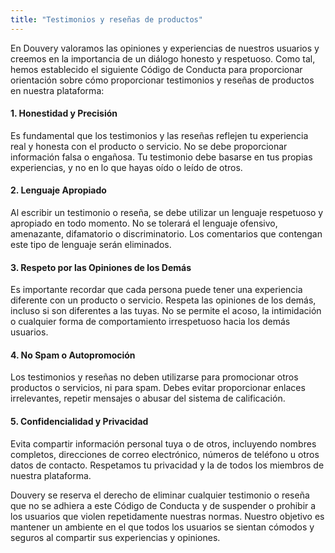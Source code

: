 ```yaml
---
title: "Testimonios y reseñas de productos"
---
```


 
En Douvery valoramos las opiniones y experiencias de nuestros usuarios y creemos en la importancia de un diálogo honesto y respetuoso. Como tal, hemos establecido el siguiente Código de Conducta para proporcionar orientación sobre cómo proporcionar testimonios y reseñas de productos en nuestra plataforma:

#### 1. Honestidad y Precisión

Es fundamental que los testimonios y las reseñas reflejen tu experiencia real y honesta con el producto o servicio. No se debe proporcionar información falsa o engañosa. Tu testimonio debe basarse en tus propias experiencias, y no en lo que hayas oído o leído de otros.

#### 2. Lenguaje Apropiado

Al escribir un testimonio o reseña, se debe utilizar un lenguaje respetuoso y apropiado en todo momento. No se tolerará el lenguaje ofensivo, amenazante, difamatorio o discriminatorio. Los comentarios que contengan este tipo de lenguaje serán eliminados.

#### 3. Respeto por las Opiniones de los Demás

Es importante recordar que cada persona puede tener una experiencia diferente con un producto o servicio. Respeta las opiniones de los demás, incluso si son diferentes a las tuyas. No se permite el acoso, la intimidación o cualquier forma de comportamiento irrespetuoso hacia los demás usuarios.

#### 4. No Spam o Autopromoción

Los testimonios y reseñas no deben utilizarse para promocionar otros productos o servicios, ni para spam. Debes evitar proporcionar enlaces irrelevantes, repetir mensajes o abusar del sistema de calificación.

#### 5. Confidencialidad y Privacidad

Evita compartir información personal tuya o de otros, incluyendo nombres completos, direcciones de correo electrónico, números de teléfono u otros datos de contacto. Respetamos tu privacidad y la de todos los miembros de nuestra plataforma.

Douvery se reserva el derecho de eliminar cualquier testimonio o reseña que no se adhiera a este Código de Conducta y de suspender o prohibir a los usuarios que violen repetidamente nuestras normas. Nuestro objetivo es mantener un ambiente en el que todos los usuarios se sientan cómodos y seguros al compartir sus experiencias y opiniones.

 